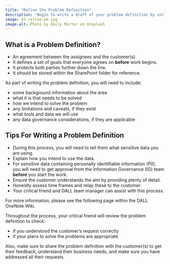 ```yaml
---
title: "Refine the Problem Definition"
description: "Begin to write a draft of your problem definition by including a range of information about the problem."
image: 03-refine-pd.jpg
image-alt: Photo by Emily Morter on Unsplash
---
```


## What is a Problem Definition?
- An agreement between the assignees and the customer(s).
- It defines a set of goals that everyone agrees on **before** work begins.
- It protects both parties further down the line.
- It should be stored within the SharePoint folder for reference.

As part of writing the problem definition, you will need to include:

- some background information about the area
- what it is that needs to be solved
- how we intend to solve the problem
- any limitations and caveats, if they exist
- what tools and data we will use
- any data governance considerations, if they are applicable

## Tips For Writing a Problem Definition
- During this process, you will need to tell them what sensitive data you are using.
- Explain how you intend to use the data.
- For sensitive data containing personally identifiable information (PII), you will need to get approval from the Information Governance (IG) team **before** you start the work.
- Ensure the customer understands the aim by providing plenty of detail.
- Honestly assess time frames and relay these to the customer.
- Your critical friend and DALL team manager can assist with this process.

For more information, please see the following page within the DALL OneNote Wiki.

Throughout the process, your critical friend will review the problem definition to check:

- if you understood the customer's request correctly
- if your plans to solve the problems are appropriate

Also, make sure to share the problem definition with the customer(s) to get their feedback, understand their business needs, and make sure you have addressed all their requests.